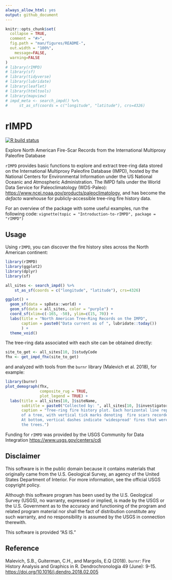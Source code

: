 ```yaml
---
always_allow_html: yes
output: github_document
---
```


<!-- README.md is generated from README.Rmd. Please edit that file -->

```r
knitr::opts_chunk$set(
  collapse = TRUE,
  comment = "#>",
  fig.path = "man/figures/README-",
  out.width = "100%",
    message=FALSE,
  warning=FALSE
)
# library(rIMPD)
# library(sf)
# library(tidyverse)
# library(lubridate)
# library(leaflet)
# library(htmltools)
# library(mapview)
# impd_meta <- search_impd() %>%
#     st_as_sf(coords = c("longitude", "latitude"), crs=4326)
```

# rIMPD

<!-- badges: start -->

[![R build status](https://github.com/chguiterman/rIMPD/workflows/R-CMD-check/badge.svg)](https://github.com/chguiterman/rIMPD/actions)

<!-- badges: end -->

Explore North American Fire-Scar Records from the International Multiproxy Paleofire Database

`rIMPD` provides basic functions to explore and extract tree-ring data stored on the International Multiproxy Paleofire Database (IMPD), hosted by the National Centers for Environmental Information under the US National Oceanic and Atmospheric Administration. The IMPD falls under the World Data Service for Paleoclimatology (WDS-Paleo): <https://www.ncei.noaa.gov/products/paleoclimatology>, and has become the *defacto* warehouse for publicly-accessible tree-ring fire history data.

For an overview of the package with some useful examples, run the following code: `vignette(topic = "Introduction-to-rIMPD", package = "rIMPD")`

## Usage

Using `rIMPD`, you can discover the fire history sites across the North American continent:

```r
library(rIMPD)
library(ggplot2)
library(dplyr)
library(sf)

all_sites <- search_impd() %>% 
    st_as_sf(coords = c("longitude", "latitude"), crs=4326) 

ggplot() +
  geom_sf(data = spData::world) +
  geom_sf(data = all_sites, color = "purple") +
  coord_sf(xlim=c(-165, -50), ylim=c(15, 70)) +
  labs(title = "North American Tree-Ring Records on the IMPD",
       caption = paste0("Data current as of ", lubridate::today())
       ) +
  theme_void()


```

The tree-ring data associated with each site can be obtained directly:

```r
site_to_get <- all_sites[10, ]$studyCode
fhx <- get_impd_fhx(site_to_get)
```

and analyzed with tools from the `burnr` library (Malevich et al. 2018), for example:

```r
library(burnr)
plot_demograph(fhx, 
               composite_rug = TRUE,
               plot_legend = TRUE) +
  labs(title = all_sites[10, ]$siteName, 
       subtitle = paste0("Collected by: ", all_sites[10, ]$investigators),
       caption = "Tree-ring fire history plot. Each horizontal line represents the life-span
       of a tree, with vertical tick marks denoting  fire scars recorded in the tree rings. 
       At bottom, vertical dashes indicate 'widespread' fires that were recorded on 25% of 
       the trees.")
```

Funding for `rIMPD` was provided by the USGS Community for Data Integration <https://www.usgs.gov/centers/cdi>

## Disclaimer

This software is in the public domain because it contains materials that originally came from the U.S. Geological Survey, an agency of the United States Department of Interior. For more information, see the official USGS copyright policy.

Although this software program has been used by the U.S. Geological Survey (USGS), no warranty, expressed or implied, is made by the USGS or the U.S. Government as to the accuracy and functioning of the program and related program material nor shall the fact of distribution constitute any such warranty, and no responsibility is assumed by the USGS in connection therewith.

This software is provided "AS IS."

## Reference

Malevich, S.B., Guiterman, C.H., and Margolis, E.Q (2018). `burnr`: Fire History Analysis and Graphics in R. Dendrochronologia 49 (June): 9--15. <https://doi.org/10.1016/j.dendro.2018.02.005>
